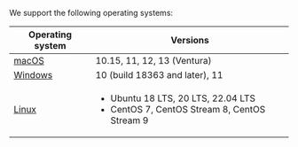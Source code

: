 We support the following operating systems:

| Operating system | Versions |
| --- | --- |
| [macOS](/install-authenticator-on-macos) | 10.15, 11, 12, 13 (Ventura) |
| [Windows](install-authenticator-on-windows) | 10 (build 18363 and later), 11 |
| [Linux](install-authenticator-on-linux) | <ul><li class="no-style">Ubuntu 18 LTS, 20 LTS, 22.04 LTS</li><li class="no-style">CentOS 7, CentOS Stream 8, CentOS Stream 9</li></ul> |

